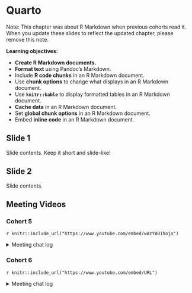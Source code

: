 # Quarto

Note: This chapter was about R Markdown when previous cohorts read it.
When you update these slides to reflect the updated chapter, please remove this note.

**Learning objectives:**

- **Create R Markdown documents.**
- **Format text** using Pandoc’s Markdown.
- Include **R code chunks** in an R Markdown document.
- Use **chunk options** to change what displays in an R Markdown document.
- Use **`knitr::kable`** to display formatted tables in an R Markdown document.
- **Cache data** in an R Markdown document.
- Set **global chunk options** in an R Markdown document.
- Embed **inline code** in an R Markdown document.


## Slide 1

Slide contents. 
Keep it short and slide-like!

## Slide 2

Slide contents.

## Meeting Videos

### Cohort 5

`r knitr::include_url("https://www.youtube.com/embed/wAzYA01hojo")`

<details>
  <summary> Meeting chat log </summary>
  
```
00:03:37	Njoki Njuki Lucy:	I agree with Ryan.
00:15:27	Ryan Metcalf:	https://pandoc.org/
00:20:48	Ryan Metcalf:	Some extra reading material: https://www.w3.org/TR/WD-html40-970708/intro/sgmltut.html
00:28:14	Njoki Njuki Lucy:	Qn, does anyone know why putting figure captions move figures to other positions?
00:33:58	Federica Gazzelloni:	try with {r ….., fig.align =“center”}
00:35:01	Njoki Njuki Lucy:	Thanks Federica, I'll give it a try :)
00:57:25	Ryan Metcalf:	https://daringfireball.net/projects/markdown/
00:58:59	Ryan Metcalf:	The comment I’m making, there are many forms of Markdown, not all created equally. John Gruber originated Markdown syntax to make authoring easier. GitHub versus GitLab, versus RMarkdonw, etc...
01:02:40	Federica Gazzelloni:	you can set your path: opts_chunk$set(cache.path = " ")
01:04:42	Federica Gazzelloni:	https://bookdown.org/yihui/rmarkdown-cookbook/cache.html
01:06:13	Ryan Metcalf:	https://quarto.org/
01:07:57	Federica Gazzelloni:	The most appropriate use case of caching is to save and reload R objects that take too long to compute in a code chunk
01:09:20	Njoki Njuki Lucy:	no
01:09:26	Federica Gazzelloni:	no
01:12:49	Njoki Njuki Lucy:	I'll have to leave, thanks Becki! I look forward to the other part!!
01:12:53	Federica Gazzelloni:	there is some more about the changing r session and the cache: https://www.r-bloggers.com/2021/07/caching-the-results-of-functions-of-your-r-package/
01:13:02	Becki R. (she/her):	Bye Lucy!
```
</details>

### Cohort 6

`r knitr::include_url("https://www.youtube.com/embed/URL")`

<details>
  <summary> Meeting chat log </summary>
  
```
LOG
```
</details>
